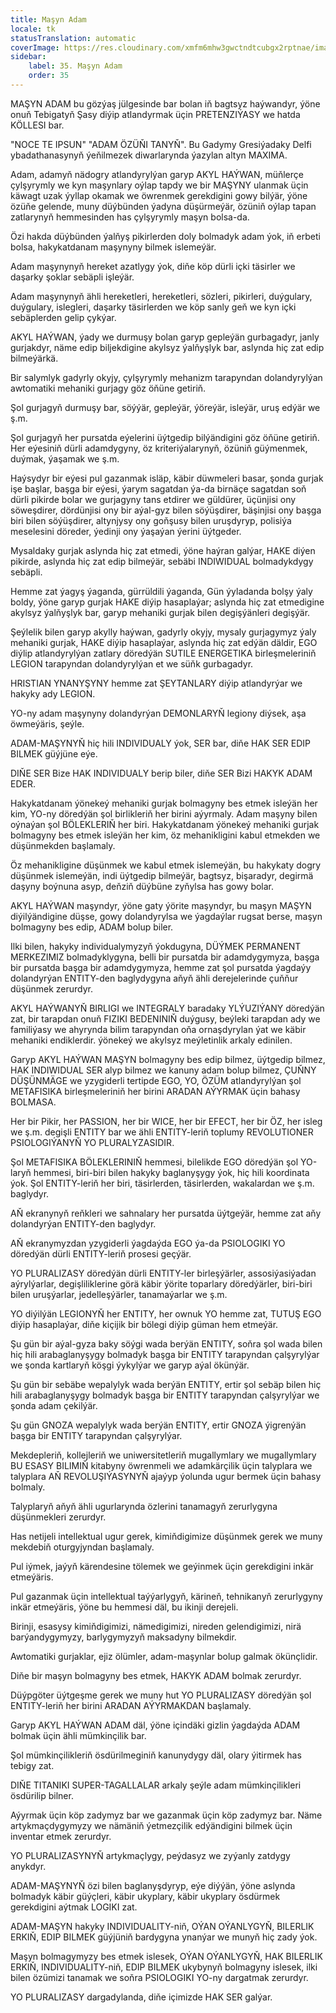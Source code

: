 ```yaml
---
title: Maşyn Adam
locale: tk
statusTranslation: automatic
coverImage: https://res.cloudinary.com/xmfm6mhw3gwctndtcubgx2rptnae/image/upload/v1740337243/small_cover_educacion_fundamental_a051170f1c.webp
sidebar:
    label: 35. Maşyn Adam
    order: 35
---
```

MAŞYN ADAM bu gözýaş jülgesinde bar bolan iň bagtsyz haýwandyr, ýöne onuň Tebigatyň Şasy diýip atlandyrmak üçin PRETENZIÝASY we hatda KÖLLESI bar.

"NOCE TE IPSUN" "ADAM ÖZÜŇI TANYŇ". Bu Gadymy Gresiýadaky Delfi ybadathanasynyň ýeňilmezek diwarlarynda ýazylan altyn MAXIMA.

Adam, adamyň nädogry atlandyrylýan garyp AKYL HAÝWAN, müňlerçe çylşyrymly we kyn maşynlary oýlap tapdy we bir MAŞYNY ulanmak üçin käwagt uzak ýyllap okamak we öwrenmek gerekdigini gowy bilýär, ýöne özüňe gelende, muny düýbünden ýadyna düşürmeýär, özüniň oýlap tapan zatlarynyň hemmesinden has çylşyrymly maşyn bolsa-da.

Özi hakda düýbünden ýalňyş pikirlerden doly bolmadyk adam ýok, iň erbeti bolsa, hakykatdanam maşynyny bilmek islemeýär.

Adam maşynynyň hereket azatlygy ýok, diňe köp dürli içki täsirler we daşarky şoklar sebäpli işleýär.

Adam maşynynyň ähli hereketleri, hereketleri, sözleri, pikirleri, duýgulary, duýgulary, islegleri, daşarky täsirlerden we köp sanly geň we kyn içki sebäplerden gelip çykýar.

AKYL HAÝWAN, ýady we durmuşy bolan garyp gepleýän gurbagadyr, janly gurjakdyr, näme edip biljekdigine akylsyz ýalňyşlyk bar, aslynda hiç zat edip bilmeýärkä.

Bir salymlyk gadyrly okyjy, çylşyrymly mehanizm tarapyndan dolandyrylýan awtomatiki mehaniki gurjagy göz öňüne getiriň.

Şol gurjagyň durmuşy bar, söýýär, gepleýär, ýöreýär, isleýär, uruş edýär we ş.m.

Şol gurjagyň her pursatda eýelerini üýtgedip bilýändigini göz öňüne getiriň. Her eýesiniň dürli adamdygyny, öz kriteriýalarynyň, özüniň güýmenmek, duýmak, ýaşamak we ş.m.

Haýsydyr bir eýesi pul gazanmak isläp, käbir düwmeleri basar, şonda gurjak işe başlar, başga bir eýesi, ýarym sagatdan ýa-da birnäçe sagatdan soň dürli pikirde bolar we gurjagyny tans etdirer we güldürer, üçünjisi ony söweşdirer, dördünjisi ony bir aýal-gyz bilen söýüşdirer, bäşinjisi ony başga biri bilen söýüşdirer, altynjysy ony goňşusy bilen uruşdyryp, polisiýa meselesini döreder, ýedinji ony ýaşaýan ýerini üýtgeder.

Mysaldaky gurjak aslynda hiç zat etmedi, ýöne haýran galýar, HAKE diýen pikirde, aslynda hiç zat edip bilmeýär, sebäbi INDIWIDUAL bolmadykdygy sebäpli.

Hemme zat ýagyş ýaganda, gürrüldili ýaganda, Gün ýyladanda bolşy ýaly boldy, ýöne garyp gurjak HAKE diýip hasaplaýar; aslynda hiç zat etmedigine akylsyz ýalňyşlyk bar, garyp mehaniki gurjak bilen degişýänleri degişýär.

Şeýlelik bilen garyp akylly haýwan, gadyrly okyjy, mysaly gurjagymyz ýaly mehaniki gurjak, HAKE diýip hasaplaýar, aslynda hiç zat edýän däldir, EGO diýlip atlandyrylýan zatlary döredýän SUTILE ENERGETIKA birleşmeleriniň LEGION tarapyndan dolandyrylýan et we süňk gurbagadyr.

HRISTIAN YNANYŞYNY hemme zat ŞEYTANLARY diýip atlandyrýar we hakyky ady LEGION.

YO-ny adam maşynyny dolandyrýan DEMONLARYŇ legiony diýsek, aşa öwmeýäris, şeýle.

ADAM-MAŞYNYŇ hiç hili INDIVIDUALY ýok, SER bar, diňe HAK SER EDIP BILMEK güýjüne eýe.

DIŇE SER Bize HAK INDIVIDUALY berip biler, diňe SER Bizi HAKYK ADAM EDER.

Hakykatdanam ýönekeý mehaniki gurjak bolmagyny bes etmek isleýän her kim, YO-ny döredýän şol birlikleriň her birini aýyrmaly. Adam maşyny bilen oýnaýan şol BÖLEKLERIŇ her biri. Hakykatdanam ýönekeý mehaniki gurjak bolmagyny bes etmek isleýän her kim, öz mehanikligini kabul etmekden we düşünmekden başlamaly.

Öz mehanikligine düşünmek we kabul etmek islemeýän, bu hakykaty dogry düşünmek islemeýän, indi üýtgedip bilmeýär, bagtsyz, bişaradyr, degirmä daşyny boýnuna asyp, deňziň düýbüne zyňylsa has gowy bolar.

AKYL HAÝWAN maşyndyr, ýöne gaty ýörite maşyndyr, bu maşyn MAŞYN diýilýändigine düşse, gowy dolandyrylsa we ýagdaýlar rugsat berse, maşyn bolmagyny bes edip, ADAM bolup biler.

Ilki bilen, hakyky individualymyzyň ýokdugyna, DÜÝMEK PERMANENT MERKEZIMIZ bolmadyklygyna, belli bir pursatda bir adamdygymyza, başga bir pursatda başga bir adamdygymyza, hemme zat şol pursatda ýagdaýy dolandyrýan ENTITY-den baglydygyna aňyň ähli derejelerinde çuňňur düşünmek zerurdyr.

AKYL HAÝWANYŇ BIRLIGI we INTEGRALY baradaky YLÝUZIÝANY döredýän zat, bir tarapdan onuň FIZIKI BEDENINIŇ duýgusy, beýleki tarapdan ady we familiýasy we ahyrynda bilim tarapyndan oňa ornaşdyrylan ýat we käbir mehaniki endiklerdir. ýönekeý we akylsyz meýletinlik arkaly edinilen.

Garyp AKYL HAÝWAN MAŞYN bolmagyny bes edip bilmez, üýtgedip bilmez, HAK INDIWIDUAL SER alyp bilmez we kanuny adam bolup bilmez, ÇUŇNY DÜŞÜNMÄGE we yzygiderli tertipde EGO, YO, ÖZÜM atlandyrylýan şol METAFISIKA birleşmeleriniň her birini ARADAN AÝYRMAK üçin bahasy BOLMASA.

Her bir Pikir, her PASSION, her bir WICE, her bir EFECT, her bir ÖZ, her isleg we ş.m. degişli ENTITY bar we ähli ENTITY-leriň toplumy REVOLUTIONER PSIOLOGIÝANYŇ YO PLURALYZASIDIR.

Şol METAFISIKA BÖLEKLERINIŇ hemmesi, bilelikde EGO döredýän şol YO-laryň hemmesi, biri-biri bilen hakyky baglanyşygy ýok, hiç hili koordinata ýok. Şol ENTITY-leriň her biri, täsirlerden, täsirlerden, wakalardan we ş.m. baglydyr.

AŇ ekranynyň reňkleri we sahnalary her pursatda üýtgeýär, hemme zat aňy dolandyrýan ENTITY-den baglydyr.

AŇ ekranymyzdan yzygiderli ýagdaýda EGO ýa-da PSIOLOGIKI YO döredýän dürli ENTITY-leriň prosesi geçýär.

YO PLURALIZASY döredýän dürli ENTITY-ler birleşýärler, assosiýasiýadan aýrylýarlar, degişliliklerine görä käbir ýörite toparlary döredýärler, biri-biri bilen uruşýarlar, jedelleşýärler, tanamaýarlar we ş.m.

YO diýilýän LEGIONYŇ her ENTITY, her ownuk YO hemme zat, TUTUŞ EGO diýip hasaplaýar, diňe kiçijik bir bölegi diýip güman hem etmeýär.

Şu gün bir aýal-gyza baky söýgi wada berýän ENTITY, soňra şol wada bilen hiç hili arabaglanyşygy bolmadyk başga bir ENTITY tarapyndan çalşyrylýar we şonda kartlaryň köşgi ýykylýar we garyp aýal ökünýär.

Şu gün bir sebäbe wepalylyk wada berýän ENTITY, ertir şol sebäp bilen hiç hili arabaglanyşygy bolmadyk başga bir ENTITY tarapyndan çalşyrylýar we şonda adam çekilýär.

Şu gün GNOZA wepalylyk wada berýän ENTITY, ertir GNOZA ýigrenýän başga bir ENTITY tarapyndan çalşyrylýar.

Mekdepleriň, kollejleriň we uniwersitetleriň mugallymlary we mugallymlary BU ESASY BILIMIŇ kitabyny öwrenmeli we adamkärçilik üçin talyplara we talyplara AŇ REVOLUŞIÝASYNYŇ ajaýyp ýolunda ugur bermek üçin bahasy bolmaly.

Talyplaryň aňyň ähli ugurlarynda özlerini tanamagyň zerurlygyna düşünmekleri zerurdyr.

Has netijeli intellektual ugur gerek, kimiňdigimize düşünmek gerek we muny mekdebiň oturgyjyndan başlamaly.

Pul iýmek, jaýyň kärendesine tölemek we geýinmek üçin gerekdigini inkär etmeýäris.

Pul gazanmak üçin intellektual taýýarlygyň, kärineň, tehnikanyň zerurlygyny inkär etmeýäris, ýöne bu hemmesi däl, bu ikinji derejeli.

Birinji, esasysy kimiňdigimizi, nämedigimizi, nireden gelendigimizi, nirä barýandygymyzy, barlygymyzyň maksadyny bilmekdir.

Awtomatiki gurjaklar, ejiz ölümler, adam-maşynlar bolup galmak ökünçlidir.

Diňe bir maşyn bolmagyny bes etmek, HAKYK ADAM bolmak zerurdyr.

Düýpgöter üýtgeşme gerek we muny hut YO PLURALIZASY döredýän şol ENTITY-leriň her birini ARADAN AÝYRMAKDAN başlamaly.

Garyp AKYL HAÝWAN ADAM däl, ýöne içindäki gizlin ýagdaýda ADAM bolmak üçin ähli mümkinçilik bar.

Şol mümkinçilikleriň ösdürilmeginiň kanunydygy däl, olary ýitirmek has tebigy zat.

DIŇE TITANIKI SUPER-TAGALLALAR arkaly şeýle adam mümkinçilikleri ösdürilip bilner.

Aýyrmak üçin köp zadymyz bar we gazanmak üçin köp zadymyz bar. Näme artykmaçdygymyzy we nämäniň ýetmezçilik edýändigini bilmek üçin inventar etmek zerurdyr.

YO PLURALIZASYNYŇ artykmaçlygy, peýdasyz we zyýanly zatdygy anykdyr.

ADAM-MAŞYNYŇ özi bilen baglanyşdyryp, eýe diýýän, ýöne aslynda bolmadyk käbir güýçleri, käbir ukyplary, käbir ukyplary ösdürmek gerekdigini aýtmak LOGIKI zat.

ADAM-MAŞYN hakyky INDIVIDUALITY-niň, OÝAN OÝANLYGYŇ, BILERLIK ERKIŇ, EDIP BILMEK güýjüniň bardygyna ynanýar we munyň hiç zady ýok.

Maşyn bolmagymyzy bes etmek islesek, OÝAN OÝANLYGYŇ, HAK BILERLIK ERKIŇ, INDIVIDUALITY-niň, EDIP BILMEK ukybynyň bolmagyny islesek, ilki bilen özümizi tanamak we soňra PSIOLOGIKI YO-ny dargatmak zerurdyr.

YO PLURALIZASY dargadylanda, diňe içimizde HAK SER galýar.

